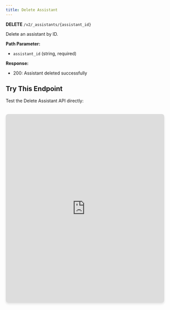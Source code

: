 ```yaml
---
title: Delete Assistant
---
```


**DELETE** `/v2/_assistants/{assistant_id}`

Delete an assistant by ID.

**Path Parameter:**
- `assistant_id` (string, required)

**Response:**
- 200: Assistant deleted successfully

## Try This Endpoint

Test the Delete Assistant API directly:

<iframe 
  src="https://petstore.swagger.io/?url=https://raw.githubusercontent.com/vamsinole/docs/refs/heads/main/api-reference/openapi.json#/Assistants/deleteAssistant"
  width="100%" 
  height="600px"
  style="border: none; border-radius: 8px; box-shadow: 0 4px 6px rgba(0, 0, 0, 0.1); margin-top: 20px;"
  title="Delete Assistant API Playground"
/> 